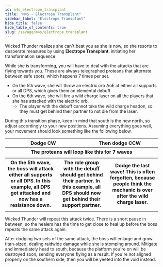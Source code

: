 ```yaml
---
id: m4s_electrope_transplant
title: "M4S - Electrope Transplant"
sidebar_label: "Electrope Transplant"
hide_title: false
hide_table_of_contents: true
slug: /savage/m4s/electrope_transplant
---
```


Wicked Thunder realizes she can't beat you as she is now, so she resorts to desperate measures by using <strong>Electrope Transplant</strong>, initiating her transformation sequence.

While she is transforming, you will have to deal with the attacks that are flying towards you. These are always telegraphed proteans that alternate between safe spots, which happens 7 times per set.
- On the 5th wave, she will throw an electric orb AoE at either all supports or all DPS, which gives them an elemental debuff.
- On the 6th wave, she will fire a wild charge laser on all the players that she has attacked with the electric orb.
  - The player with the debuff cannot take the wild charge headon, so they must get behind their partner to not die from the laser.

During this transition phase, keep in mind that south is the new north, so adjust accordingly to your new positions. Assuming everything goes well, your movement should look something like the following below.

<table>
    <tr>
        <th colspan='15'>Dodge CW</th>
        <th colspan='15'>Then dodge CCW</th>
    </tr>
    <tr>
        <th colspan='30'>The proteans will loop like this for 7 waves</th>
    </tr>
    <tr>
        <td colspan='15'><KittenAsset path='m4s/electrope_transplant_part1.png' /></td>
        <td colspan='15'><KittenAsset path='m4s/electrope_transplant_part2.png' /></td>
    </tr>
    <tr>
        <th colspan='10' width='33%'>On the 5th wave, the boss will attack either all supports or all DPS. In this example, all DPS got attacked and now has a resistance down.</th>
        <th colspan='10' width='33%'>The role group with the debuff should get behind their partner. In this example, all DPS should now get behind their support partner.</th>
        <th colspan='10' width='33%'>Dodge the last wave! This is often forgotten, because people think the mechanic is over after the wild charge laser.</th>
    </tr>
    <tr>
        <td colspan='10'><KittenAsset path='m4s/electrope_transplant_part3.png' /></td>
        <td colspan='10'><KittenAsset path='m4s/electrope_transplant_part4.png' /></td>
        <td colspan='10'><KittenAsset path='m4s/electrope_transplant_part1.png' /></td>
    </tr>
</table>

Wicked Thunder will repeat this attack twice. There is a short pause in between, so the healers has the time to get close to heal up before the boss repeats the same attack again.

<KittenAsset path='m4s/electrope_transplant_example1.gif' />

After dodging two sets of the same attack, the boss will enlarge and grow titan-sized, dealing raidwide damage while she is stomping around. Mitigate and immediately head to south, because the platform you're on will be destroyed soon, sending everyone flying as a result. If you're not aligned properly on the southern side, then you will be yeeted into the void instead.

<KittenAsset path='m4s/electrope_transplant_yeet.gif' />
